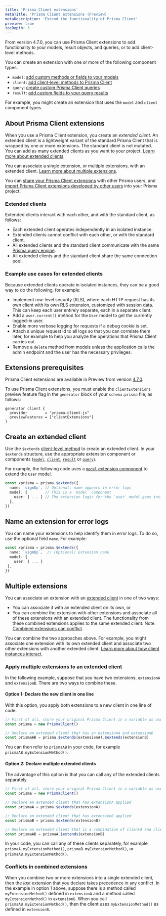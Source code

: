 ```yaml
---
title: 'Prisma Client extensions'
metaTitle: 'Prisma Client extensions (Preview)'
metaDescription: 'Extend the functionality of Prisma Client'
preview: true
tocDepth: 3
---
```


<TopBlock>

From version 4.7.0, you can use Prisma Client extensions to add functionality to your models, result objects, and queries, or to add client-level methods.

You can create an extension with one or more of the following component types:

- `model`: [add custom methods or fields to your models](/concepts/components/prisma-client/client-extensions/model)
- `client`: [add client-level methods to Prisma Client](/concepts/components/prisma-client/client-extensions/client)
- `query`: [create custom Prisma Client queries](/concepts/components/prisma-client/client-extensions/query)
- `result`: [add custom fields to your query results](/concepts/components/prisma-client/client-extensions/result)

For example, you might create an extension that uses the `model` and `client` component types.

</TopBlock>

## About Prisma Client extensions

When you use a Prisma Client extension, you create an _extended client_. An extended client is a lightweight variant of the standard Prisma Client that is wrapped by one or more extensions. The standard client is not mutated. You can add as many extended clients as you want to your project. [Learn more about extended clients](#extended-clients).

You can associate a single extension, or multiple extensions, with an extended client. [Learn more about multiple extensions](#multiple-extensions).

You can [share your Prisma Client extensions](/concepts/components/prisma-client/client-extensions/shared-extensions) with other Prisma users, and [import Prisma Client extensions developed by other users](/concepts/components/prisma-client/client-extensions/shared-extensions#install-a-packaged-extension) into your Prisma project.

### Extended clients

Extended clients interact with each other, and with the standard client, as follows:

- Each extended client operates independently in an isolated instance.
- Extended clients cannot conflict with each other, or with the standard client.
- All extended clients and the standard client communicate with the same [Prisma query engine](/concepts/components/prisma-engines/query-engine).
- All extended clients and the standard client share the same connection pool.

### Example use cases for extended clients

Because extended clients operate in isolated instances, they can be a good way to do the following, for example:

- Implement row-level security (RLS), where each HTTP request has its own client with its own RLS extension, customized with session data. This can keep each user entirely separate, each in a separate client.
- Add a `user.current()` method for the `User` model to get the currently logged-in user.
- Enable more verbose logging for requests if a debug cookie is set.
- Attach a unique request id to all logs so that you can correlate them later, for example to help you analyze the operations that Prisma Client carries out.
- Remove a `delete` method from models unless the application calls the admin endpoint and the user has the necessary privileges.

## Extensions prerequisites

Prisma Client extensions are available in Preview from version [4.7.0](https://github.com/prisma/prisma/releases/tag/4.7.0).

To use Prisma Client extensions, you must enable the `clientExtensions` preview feature flag in the `generator` block of your `schema.prisma` file, as follows:

```prisma
generator client {
  provider        = "prisma-client-js"
  previewFeatures = ["clientExtensions"]
}
```

## Create an extended client

Use the `$extends` [client-level method](/reference/api-reference/prisma-client-reference#client-methods) to create an extended client. In your `$extends` structure, use the appropriate extension component or components ([`model`](/concepts/components/prisma-client/client-extensions/model), [`client`](/concepts/components/prisma-client/client-extensions/client), [`result`](/concepts/components/prisma-client/client-extensions/result) or [`query`](/concepts/components/prisma-client/client-extensions/query)).

For example, the following code uses a [`model` extension component](/concepts/components/prisma-client/client-extensions/model) to extend the `User` model.

```ts
const xprisma = prisma.$extends({
  name: `signUp`, // Optional: name appears in error logs
  model: {        // This is a `model` component
    user: { ... } // The extension logic for the `user` model goes inside the curly braces
  },
})
```

## Name an extension for error logs

You can name your extensions to help identify them in error logs. To do so, use the optional field `name`. For example:

```ts
const xprisma = prisma.$extends({
  name: `signUp`,  // (Optional) Extension name
  model: {
    user: { ... }
 },
})
```

## Multiple extensions

You can associate an extension with an [extended client](#about-prisma-client-extensions) in one of two ways:

- You can associate it with an extended client on its own, or
- You can combine the extension with other extensions and associate all of these extensions with an extended client. The functionality from these combined extensions applies to the same extended client.
  Note: [Combined extensions can conflict](#conflicts-in-combined-extensions).

You can combine the two approaches above. For example, you might associate one extension with its own extended client and associate two other extensions with another extended client. [Learn more about how client instances interact](#extended-clients).

### Apply multiple extensions to an extended client

In the following example, suppose that you have two extensions, `extensionA` and `extensionB`. There are two ways to combine these.

#### Option 1: Declare the new client in one line

With this option, you apply both extensions to a new client in one line of code.

```ts
// First of all, store your original Prisma Client in a variable as usual
const prisma = new PrismaClient()

// Declare an extended client that has an extensionA and extensionB
const prismaAB = prisma.$extends(extensionA).$extends(extensionB)
```

You can then refer to `prismaAB` in your code, for example `prismaAB.myExtensionMethod()`.

#### Option 2: Declare multiple extended clients

The advantage of this option is that you can call any of the extended clients separately.

```ts
// First of all, store your original Prisma Client in a variable as usual
const prisma = new PrismaClient()

// Declare an extended client that has extensionA applied
const prismaA = prisma.$extends(extensionA)

// Declare an extended client that has extensionB applied
const prismaB = prisma.$extends(extensionB)

// Declare an extended client that is a combination of clientA and clientB
const prismaAB = prismaA.$extends(extensionB)
```

In your code, you can call any of these clients separately, for example `prismaA.myExtensionMethod()`, `prismaB.myExtensionMethod()`, or `prismaAB.myExtensionMethod()`.

### Conflicts in combined extensions

When you combine two or more extensions into a single extended client, then the _last_ extension that you declare takes precedence in any conflict. In the example in option 1 above, suppose there is a method called `myExtensionMethod()` defined in `extensionA` and a method called `myExtensionMethod()` in `extensionB`. When you call `prismaAB.myExtensionMethod()`, then the client uses `myExtensionMethod()` as defined in `extensionB`.
